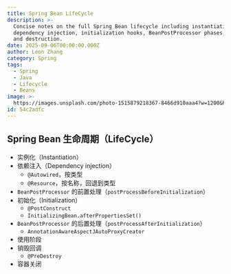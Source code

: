 ```yaml
---
title: Spring Bean LifeCycle
description: >-
  Concise notes on the full Spring Bean lifecycle including instantiation,
  dependency injection, initialization hooks, BeanPostProcessor phases, usage,
  and destruction.
date: 2025-09-06T00:00:00.000Z
author: Léon Zhang
category: Spring
tags:
  - Spring
  - Java
  - Lifecycle
  - Beans
image: >-
  https://images.unsplash.com/photo-1515879218367-8466d910aaa4?w=1200&h=600&fit=crop
id: 54c2adfc
---
```


## Spring Bean 生命周期（LifeCycle）

- 实例化（Instantiation）
- 依赖注入（Dependency injection）
  - `@Autowired`，按类型
  - `@Resource`，按名称，回退到类型
- `BeanPostProcessor` 的前置处理（`postProcessBeforeInitialization`）
- 初始化（Initialization）
  - `@PostConstruct`
  - `InitializingBean.afterPropertiesSet()`
- `BeanPostProcessor` 的后置处理（`postProcessAfterInitialization`）
  - `AnnotationAwareAspectJAutoProxyCreator`
- 使用阶段
- 销毁回调
  - `@PreDestroy`
- 容器关闭

